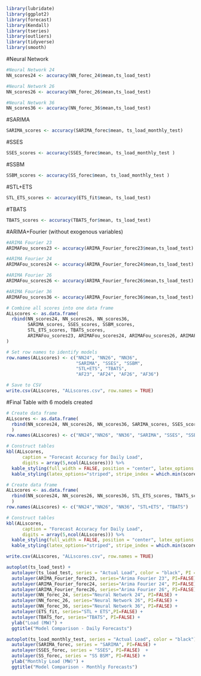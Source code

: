 ```r
library(lubridate)
library(ggplot2)
library(forecast)  
library(Kendall)
library(tseries)
library(outliers)
library(tidyverse)
library(smooth)
```

#Neural Network

```r
#Neural Network 24
NN_scores24 <- accuracy(NN_forec_24$mean,ts_load_test)

#Neural Network 26
NN_scores26 <- accuracy(NN_forec_26$mean,ts_load_test)

#Neural Network 36
NN_scores36 <- accuracy(NN_forec_36$mean,ts_load_test)
```

#SARIMA

```r
SARIMA_scores <- accuracy(SARIMA_forec$mean, ts_load_monthly_test)
```

#SSES

```r
SSES_scores <- accuracy(SSES_forec$mean, ts_load_monthly_test )
```

#SSBM

```r
SSBM_scores <- accuracy(SS_forec$mean, ts_load_monthly_test )
```

#STL+ETS

```r
STL_ETS_scores <- accuracy(ETS_fit$mean, ts_load_test)
```

#TBATS

```r
TBATS_scores <- accuracy(TBATS_for$mean, ts_load_test)
```

#ARIMA+Fourier (without exogenous variables)
```r
#ARIMA Fourier 23
ARIMAFou_scores23 <- accuracy(ARIMA_Fourier_forec23$mean,ts_load_test)

#ARIMA Fourier 24
ARIMAFou_scores24 <- accuracy(ARIMA_Fourier_forec24$mean,ts_load_test)

#ARIMA Fourier 26
ARIMAFou_scores26 <- accuracy(ARIMA_Fourier_forec26$mean,ts_load_test)

#ARIMA Fourier 36
ARIMAFou_scores36 <- accuracy(ARIMA_Fourier_forec36$mean,ts_load_test)
```

```r
# Combine all scores into one data frame
ALLscores <- as.data.frame(
  rbind(NN_scores24, NN_scores26, NN_scores36, 
        SARIMA_scores, SSES_scores, SSBM_scores, 
        STL_ETS_scores, TBATS_scores, 
        ARIMAFou_scores23, ARIMAFou_scores24, ARIMAFou_scores26, ARIMAFou_scores36)
)

# Set row names to identify models
row.names(ALLscores) <- c("NN24", "NN26", "NN36", 
                          "SARIMA", "SSES", "SSBM", 
                          "STL+ETS", "TBATS", 
                          "AF23", "AF24", "AF26", "AF36")

# Save to CSV
write.csv(ALLscores, "ALLscores.csv", row.names = TRUE)
```


#Final Table with 6 models created
```r
# Create data frame
ALLscores <- as.data.frame(
  rbind(NN_scores24, NN_scores26, NN_scores36, SARIMA_scores, SSES_scores, SSBM_scores, STL_ETS_scores, TBATS_scores, ARIMAFou_scores23, ARIMAFou_scores24, ARIMAFou_scores26, ARIMAFou_scores36)
  )
row.names(ALLscores) <- c("NN24","NN26", "NN36", "SARIMA", "SSES", "SSBM", "STL+ETS", "TBATS", "AF23","AF24", "AF26", "AF36")

# Construct tables
kbl(ALLscores, 
      caption = "Forecast Accuracy for Daily Load",
      digits = array(5,ncol(ALLscores))) %>%
  kable_styling(full_width = FALSE, position = "center", latex_options = "hold_position") %>%
  kable_styling(latex_options="striped", stripe_index = which.min(scores[,"MAPE"]))
```


```r
# Create data frame
ALLscores <- as.data.frame(
  rbind(NN_scores24, NN_scores26, NN_scores36, STL_ETS_scores, TBATS_scores)
  )
row.names(ALLscores) <- c("NN24","NN26", "NN36", "STL+ETS", "TBATS")

# Construct tables
kbl(ALLscores, 
      caption = "Forecast Accuracy for Daily Load",
      digits = array(5,ncol(ALLscores))) %>%
  kable_styling(full_width = FALSE, position = "center", latex_options = "hold_position") %>%
  kable_styling(latex_options="striped", stripe_index = which.min(scores[,"MAPE"]))

write.csv(ALLscores, "ALLscores.csv", row.names = TRUE)
```

```r
autoplot(ts_load_test) +
  autolayer(ts_load_test, series = "Actual Load", color = "black", PI = FALSE) +
  autolayer(ARIMA_Fourier_forec23, series="Arima Fourier 23", PI=FALSE) +
  autolayer(ARIMA_Fourier_forec24, series="Arima Fourier 24", PI=FALSE) +
  autolayer(ARIMA_Fourier_forec26, series="Arima Fourier 26", PI=FALSE) +
  autolayer(NN_forec_24, series="Neural Network 24", PI=FALSE) +
  autolayer(NN_forec_26, series="Neural Network 26", PI=FALSE) +
  autolayer(NN_forec_36, series="Neural Network 36", PI=FALSE) +
  autolayer(ETS_fit, series="STL + ETS",PI=FALSE) +
  autolayer(TBATS_for, series="TBATS", PI=FALSE) +
  ylab("Load (MW)") +
  ggtitle("Model Comparison - Daily Forecasts")

autoplot(ts_load_monthly_test, series = "Actual Load", color = "black") +
  autolayer(SARIMA_forec, series = "SARIMA", PI=FALSE) +
  autolayer(SSES_forec, series = "SSES", PI=FALSE)  +
  autolayer(SS_forec, series = "SS BSM", PI=FALSE) +
  ylab("Monthly Load (MW)") +
  ggtitle("Model Comparison - Monthly Forecasts")


```

